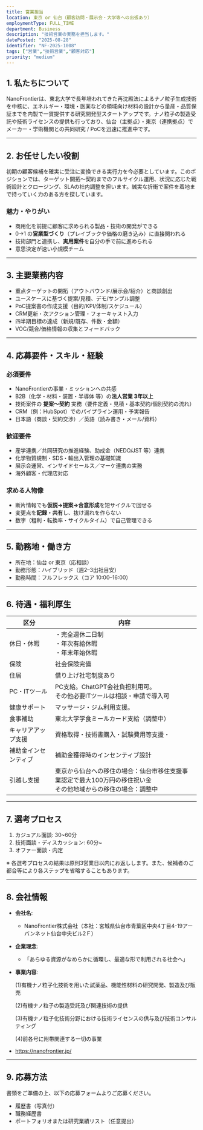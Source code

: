```yaml
---
title: 営業担当
location: 東京 or 仙台（顧客訪問・展示会・大学等への出張あり）
employmentType: FULL_TIME
department: Business
description: "技術営業の実務を担当します。"
datePosted: "2025-08-28"
identifier: "NF-2025-1008"
tags: ["営業","技術営業","顧客対応"]
priority: "medium"
---
```



## 1. 私たちについて

NanoFrontierは、東北大学で長年培われてきた再沈殿法によるナノ粒子生成技術を中核に、エネルギー・環境・医薬などの領域向け材料の設計から量産・品質保証までを内製で一貫提供する研究開発型スタートアップです。ナノ粒子の製造受託や技術ライセンスの提供も行っており、仙台（主拠点）・東京（連携拠点）でメーカー・学術機関との共同研究 / PoCを迅速に推進中です。

---

## 2. **お任せしたい役割**

初期の顧客候補を確実に受注に変換できる実行力を今必要としています。このポジションでは、ターゲット開拓〜契約までのフルサイクル運用、状況に応じた戦術設計とクロージング、SLAの社内調整を担います。誠実な折衝で案件を着地まで持っていく力のある方を探しています。

### 魅力・やりがい

- 商用化を前提に顧客に求められる製品・技術の開発ができる
- 0→1 の**営業型づくり**（プレイブックや価格の磨き込み）に直接関われる
- 技術部門と連携し、**実用案件**を自分の手で前に進められる
- 意思決定が速い小規模チーム

---

## 3. 主要業務内容

- 重点ターゲットの開拓（アウトバウンド/展示会/紹介）と商談創出
- ユースケースに基づく提案/見積、デモ/サンプル調整
- PoC提案書の作成支援（目的/KPI/体制/スケジュール）
- CRM更新・次アクション管理・フォーキャスト入力
- 四半期目標の達成（新規/既存、件数・金額）
- VOC/競合/価格情報の収集とフィードバック

---

## 4. 応募要件・スキル・経験

### 必須要件

- NanoFrontierの事業・ミッションへの共感
- B2B（化学・材料・装置・半導体 等）の**法人営業 3年以上**
- 技術案件の **提案～契約** 実務（要件定義・見積・基本契約/個別契約の流れ）
- CRM（例：HubSpot）でのパイプライン運用・予実報告
- 日本語（商談・契約交渉）／英語（読み書き・メール/資料）

### 歓迎要件

- 産学連携／共同研究の推進経験、助成金（NEDO/JST 等）連携
- 化学物質規制・SDS・輸出入管理の基礎知識
- 展示会運営、インサイドセールス／マーケ連携の実務
- 海外顧客・代理店対応

### 求める人物像

- 断片情報でも**仮説→提案→合意形成**を短サイクルで回せる
- 変更点を**記録・共有**し、抜け漏れを作らない
- 数字（粗利・転換率・サイクルタイム）で自己管理できる

---

## 5. 勤務地・働き方

- 所在地：仙台 or 東京（応相談）
- 勤務形態：ハイブリッド（週2–3出社目安）
- 勤務時間：フルフレックス（コア 10:00–16:00）

---

## 6. 待遇・福利厚生

| 区分 | 内容 |
| --- | --- |
| 休日・休暇 | ・完全週休二日制<br/>・年次有給休暇<br/>・年末年始休暇 |
| 保険 | 社会保険完備 |
| 住居 | 借り上げ社宅制度あり |
| PC・ITツール | PC支給。ChatGPT会社負担利用可。<br/>その他必要ITツールは相談・申請で導入可 |
| 健康サポート | マッサージ・ジム利用支援。 |
| 食事補助 | 東北大学学食ミールカード支給（調整中） |
| キャリアアップ支援 | 資格取得・技術書購入・試験費用等支援・ |
| 補助金インセンティブ | 補助金獲得時のインセンティブ設計 |
| 引越し支援 | 東京から仙台への移住の場合：仙台市移住支援事業認定で最大100万円の移住祝い金<br/>その他地域からの移住の場合：調整中 |

---

## 7. 選考プロセス

1. カジュアル面談: 30~60分
2. 技術面談・ディスカッション: 60分~
3. オファー面談・内定

※ 各選考プロセスの結果は原則3営業日以内にお返しします。また、候補者のご都合等により各ステップを省略することもあります。

---

## 8. 会社情報

- **会社名**:
    - NanoFrontier株式会社（本社：宮城県仙台市青葉区中央4丁目4-19アーバンネット仙台中央ビル2Ｆ）
- **企業理念**:
    - 「あらゆる資源がなめらかに循環し、最適な形で利用される社会へ」
- **事業内容**:
    
    (1)有機ナノ粒子化技術を用いた試薬品、機能性材料の研究開発、製造及び販売
    
    (2)有機ナノ粒子の製造受託及び関連技術の提供
    
    (3)有機ナノ粒子化技術分野における技術ライセンスの供与及び技術コンサルティング
    
    (4)前各号に附帯関連する一切の事業
    
- https://nanofrontier.jp/

---

## 9. 応募方法

書類をご準備の上、以下の応募フォームよりご応募ください。

- 履歴書（写真付）
- 職務経歴書
- ポートフォリオまたは研究業績リスト（任意提出）


